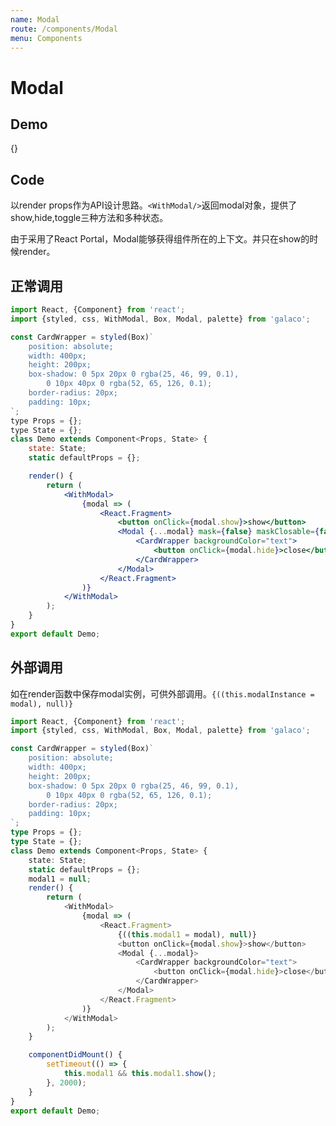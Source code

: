 ```yaml
---
name: Modal
route: /components/Modal
menu: Components
---
```



# Modal

<Props of={Modal} />

## Demo

<Playground>{<Demo />}</Playground>


## Code

以render props作为API设计思路。`<WithModal/>`返回modal对象，提供了show,hide,toggle三种方法和多种状态。

由于采用了React Portal，Modal能够获得组件所在的上下文。并只在show的时候render。



## 正常调用

```jsx
import React, {Component} from 'react';
import {styled, css, WithModal, Box, Modal, palette} from 'galaco';

const CardWrapper = styled(Box)`
    position: absolute;
    width: 400px;
    height: 200px;
    box-shadow: 0 5px 20px 0 rgba(25, 46, 99, 0.1),
        0 10px 40px 0 rgba(52, 65, 126, 0.1);
    border-radius: 20px;
    padding: 10px;
`;
type Props = {};
type State = {};
class Demo extends Component<Props, State> {
    state: State;
    static defaultProps = {};

    render() {
        return (
            <WithModal>
                {modal => (
                    <React.Fragment>
                        <button onClick={modal.show}>show</button>
                        <Modal {...modal} mask={false} maskClosable={false}>
                            <CardWrapper backgroundColor="text">
                                <button onClick={modal.hide}>close</button>
                            </CardWrapper>
                        </Modal>
                    </React.Fragment>
                )}
            </WithModal>
        );
    }
}
export default Demo;

```

## 外部调用

如在render函数中保存modal实例，可供外部调用。`{((this.modalInstance = modal), null)}`

```typescript jsx
import React, {Component} from 'react';
import {styled, css, WithModal, Box, Modal, palette} from 'galaco';

const CardWrapper = styled(Box)`
    position: absolute;
    width: 400px;
    height: 200px;
    box-shadow: 0 5px 20px 0 rgba(25, 46, 99, 0.1),
        0 10px 40px 0 rgba(52, 65, 126, 0.1);
    border-radius: 20px;
    padding: 10px;
`;
type Props = {};
type State = {};
class Demo extends Component<Props, State> {
    state: State;
    static defaultProps = {};
    modal1 = null;
    render() {
        return (
            <WithModal>
                {modal => (
                    <React.Fragment>
                        {((this.modal1 = modal), null)}
                        <button onClick={modal.show}>show</button>
                        <Modal {...modal}>
                            <CardWrapper backgroundColor="text">
                                <button onClick={modal.hide}>close</button>
                            </CardWrapper>
                        </Modal>
                    </React.Fragment>
                )}
            </WithModal>
        );
    }

    componentDidMount() {
        setTimeout(() => {
            this.modal1 && this.modal1.show();
        }, 2000);
    }
}
export default Demo;


```